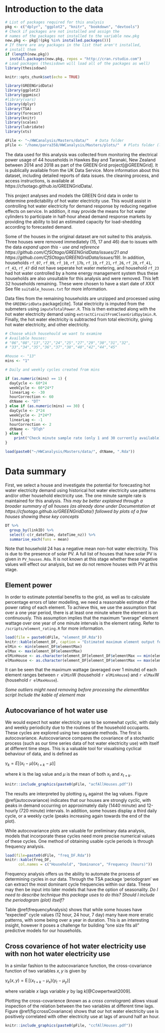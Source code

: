 # Introduction to the data {#data-intro}

```r
# List of packages required for this analysis
pkg <- c("dplyr", "ggplot2", "knitr", "bookdown", "devtools")
# Check if packages are not installed and assign the
# names of the packages not installed to the variable new.pkg
new.pkg <- pkg[!(pkg %in% installed.packages())]
# If there are any packages in the list that aren't installed,
# install them
if (length(new.pkg))
  install.packages(new.pkg, repos = "http://cran.rstudio.com")
# Load packages (thesisdown will load all of the packages as well)
library(thesisdown)
```

```r
knitr::opts_chunk$set(echo = TRUE)

library(GREENGridData)
library(ggplot2)
library(ggpmisc)
#library(vars)
library(dplyr)
library(TSA)
library(forecast)
library(knitr)
library(scales)
library(lubridate)
library(xts)
```

```r
dFile <- "~/HWCanalysis/Masters/data/"   # Data folder
pFile <- "/home/parra358/HWCanalysis/Masters/plots/"  # Plots folder (laTeX did not like '~' notation)
```
The data used for this analysis was collected from monitoring the electrical power usage of 44 households in Hawkes Bay and Taranaki, New Zealand between 2014 and 2018 as part of the GREEN Grid project[@GREENGrid]. It is publically available from the UK Data Service. More information about this dataset, including detailed reports of data issues. the cleaning process, and access instructions, is available at https://cfsotago.github.io/GREENGridData/.

This project analyses and models the GREEN Grid data in order to determine predictability of hot water electricity use. This would assist in controlling hot water electricity for demand response by reducing negative effects on service. In addition, it may provide the means for hot water cylinders to participate in half-hour ahead demand response markets by providing the ability to bid an estimated capacity for load-shedding according to forecasted demand. 

Some of the houses in the original dataset are not suited to this analysis. Three houses were removed immediately (15, 17 and 46) due to issues with the data _expand upon this - use and reference https://github.com/CfSOtago/GREENGridData/issues/21 and https://github.com/CfSOtago/GREENGridData/issues/19)_. 
In addition, households `rf_07`, `rf_09`, `rf_10`, `rf_17b`, `rf_19`, `rf_21`, `rf_26`, `rf_28`, `rf_41`, `rf_43`, `rf_47` did not have seperate hot water metering, and household `rf_23` had hot water controlled by a home energy management system thus these households are also unsuitable for this analysis and were removed. This left 32 households remaining. These were chosen to have a start date of _XXX_ See file `suitable_houses.txt` for more information.

Data files from the remaining households are unzipped and processed using the `GREENGridData` package[cite]. Total electricity is imputed from the submeters using `imputeTotalPower.R`. This is then extracted along with the hot water electricity demand using `extractCircuitFromCleanGridSpy1min.R`. Finally, the hot water electricity is subtracted from total electricity, giving hot water electricity, and other electricity.


```r
# Choose which househould we want to examine
# Available houses:
# "06","08","13","22","24","25","27","29","30","31","32",
# "33","34","35","36","37","38","40","42","44","45"

#house <- "13" 
mins <- "1"  

# Daily and weekly cycles created from mins

if (as.numeric(mins) == 1) {
  dayCycle <- 60*24
  weekCycle <- 60*24*7
  linearLag <- -30
  hourCorrection <- 60
  dtName <- "DT"
} else if (as.numeric(mins) == 30) {
  dayCycle <- 2*24
  weekCycle <- 2*24*7
  linearLag <- -1
  hourCorrection <- 2
  dtName <- "DTqh"
} else {
    print("Check minute sample rate (only 1 and 30 currently available)")
}

load(paste0("~/HWCanalysis/Masters/data/", dtName, ".Rda"))
```

# Data summary
First, we select a house and investigate the potential for forecasting hot water electricity demand using historical hot water electricity 
use patterns and/or other household electricity use. The one minute sample rate is maintained for this analysis.
_This may be better explained through a broader summary of all houses (as already done under Documentation at https://cfsotago.github.io/GREENGridData/) followed by plots of a few houses showing these key concepts_
```r
DT %>%
  group_by(linkID) %>%
  select(-c(r_dateTime, dateTime_nz)) %>%
  summarise_each(funs = mean)
```
Note that household 24 has a negative mean non-hot water electricity. This is due to the presence of solar PV. 
A full list of houses that have solar PV is given in `PV_houses.Rda`. It is not known at this stage whether these negative values will effect our analysis, but we do not remove houses with PV at this stage.

## Element power

In order to estimate potential benefits to the grid, as well as to calculate percentage errors of later modelling, we need a reasonable estimate of the power rating of each element. To achieve this, we use the assumption that over a one year period, there is at least one minute where the element is on continuously. This assumption implies that the maximum "average" element wattage over one year of one minute intervals is the element rating. Refer to `/scripts/element_rating.R` for more information.


```r
load(file = paste0(dFile, "element_DF.Rda"))
knitr::kable(element_DF, caption = "Estimated maximum element output for each house")
elMin <- min(element_DF$elementMax)
elMax <- max(element_DF$elementMax)
elMinHouse <- as.character(element_DF[element_DF$elementMax == min(element_DF$elementMax), "house"])
elMaxHouse <- as.character(element_DF[element_DF$elementMax == max(element_DF$elementMax), "house"])
```

It can be seen that the maximum wattage (averaged over 1 minute) of each element ranges between `r elMin`W (household `r elMinHouse`) and `r elMax`W (household `r elMaxHouse`). 

_Some outliers might need removing before processing the elementMax script_
_Include the kable of element max_

## Autocovariance of hot water use

We would expect hot water electricity use to be somewhat cyclic, with daily and weekly periodicity due to the routines of the household occupants. These cycles are explored using two separate methods. The first is autocovariance. Autocovariance compares the covariance of a stochastic process (such as our time series data of hot water electricity use) with itself at different time steps. This is a valuable tool for visualising cyclical behaviour of data, and is defined as

$\gamma_k = E[(x_t - \mu)(x_{t+k} - \mu)]$ 

where $k$ is the lag value and $\mu$ is the mean of both $x_t$ and $x_{t+k}$.
<!--
![Autocovariance of all houses.](~/HWCanalysis/Masters/plots/acf_all_houses.png)
-->

```r
knitr::include_graphics(paste0(pFile, "acfAllHouses.pdf"))
```

The results are interpreted by plotting $\gamma_k$ against the lag values. Figure \@ref(autocovariance) indicates that our houses are strongly cyclic, with peaks in demand occurring on approximately daily (1440 minute) and 12-hourly (720 minute) intervals. In addition, some houses display a third daily cycle, or a weekly cycle (peaks increasing again towards the end of the plot). 

While autocovariance plots are valuable for preliminary data analysis, models that incorporate these cycles need more precise numerical values of these cycles. One method of obtaining usable cycle periods is through frequency analysis.

```r
load(file=paste0(dFile, "freq_DF.Rda"))
knitr::kable(freq_DF, 
      col.names = c("Household", "Dominance", "Frequency (hours)"))
```

Frequency analysis offers us the ability to automate the process of determining cycles in our data. Through the TSA package 'periodogram' we can extract the most dominant cycle frequencies within our data. These may then be input into later models that have the option of seasonality.  _Do I need to describe technique this package uses to do this? Should I include the periodogram (plot) itself?_

Table \@ref(frequencyAnalysis) shows that while some houses have "expected" cycle values (12 hour, 24 hour, 7 day) many have more erratic patterns, with some being over a year in duration. This is an interesting insight, however it poses a challenge for building "one size fits all" predictive models for our households.

## Cross covarience of hot water electricity use with non hot water electricity use

In a similar fashion to the autocovariance function, the cross-covariance function of two variables $x, y$ is given by

$\gamma_k(x,y) = \operatorname{E}[(x_{t+k} - \mu_x)(y_t - \mu_y)]$

where variable $x$ lags variable $y$ by lag $k$[@Cowpertwait2009].

Plotting the cross-covarience (known as a _cross correlogram_) allows visual inspection of the relation between the two variables at different time lags. Figure \@ref(fig:crossCovariance) shows that our hot water electricity use is positively correlated with other electricity use at lags of around half an hour.

```r
knitr::include_graphics(paste0(pFile, "ccfAllHouses.pdf"))
```

